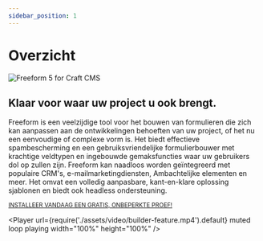 ```yaml
---
sidebar_position: 1
---
```



# Overzicht

<div className="flex flex-col items-center gap-6 mt-20">
  <img
    src={require('./assets/img/freeform5.png').default}
    className="max-w-3xl"
    alt="Freeform 5 for Craft CMS"
  />
  <h2 className="text-amber-500	">Klaar voor waar uw project u ook brengt.</h2>
  <p className="text-center">
    Freeform is een veelzijdige tool voor het bouwen van formulieren die zich
    kan aanpassen aan de ontwikkelingen behoeften van uw project, of het nu een
    eenvoudige of complexe vorm is. Het biedt effectieve spambescherming en een
    gebruiksvriendelijke formulierbouwer met krachtige veldtypen en ingebouwde
    gemaksfuncties waar uw gebruikers dol op zullen zijn. Freeform kan naadloos
    worden geïntegreerd met populaire CRM's, e-mailmarketingdiensten,
    Ambachtelijke elementen en meer. Het omvat een volledig aanpasbare,
    kant-en-klare oplossing sjablonen en biedt ook headless ondersteuning.
  </p>
  <div className="flex flex-col items-center gap-6">
    <div className="flex gap-3">
      <PrimaryButtonWithLink
        to="#feature-tour"
        label="Functierondleiding"
        arrowDown
      />
      <PrimaryButtonWithLink to="#compare" label="Prijzen" arrowDown />
      <PrimaryButtonWithLink
        to="/User%20Guides/getting-started/"
        label="Aan de slag"
      />
    </div>
    <small>
      <a
        className="underline decoration-green-600  hover:decoration-amber-500 hover:underline"
        href="https://plugins.craftcms.com/freeform"
      >
        INSTALLEER VANDAAG EEN GRATIS, ONBEPERKTE PROEF!
      </a>
    </small>
  </div>
</div>

<Player
  url={require('./assets/video/builder-feature.mp4').default}
  muted
  loop
  playing
  width="100%"
  height="100%"
/>
